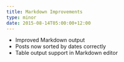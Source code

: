 ```yaml
---
title: Markdown Improvements
type: minor
date: 2015-08-14T05:00:00+12:00
---
```


*   Improved Markdown output
*   Posts now sorted by dates correctly
*   Table output support in Markdown editor